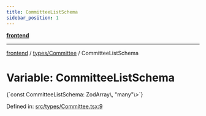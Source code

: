 ```yaml
---
title: CommitteeListSchema
sidebar_position: 1
---
```



[**frontend**](../../..)

***

[frontend](../../..) / [types/Committee](..) / CommitteeListSchema

# Variable: CommitteeListSchema

<CodeBlock language="ts">
{`const CommitteeListSchema: ZodArray\<ZodObject\<\{ name: ZodString; \}, "strip", ZodTypeAny, \{ name: string; \}, \{ name: string; \}\>, "many"\>`}
</CodeBlock>

Defined in: [src/types/Committee.tsx:9](https://github.com/svsticky/CommitteeClash/blob/42e3ab31b18c9cdd65955be0ecd3ca0a2cb493b5/frontend/src/types/Committee.tsx#L9)
